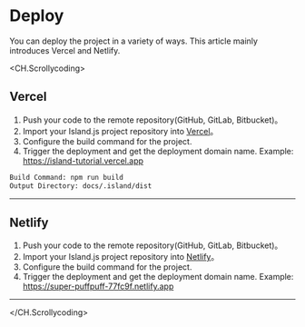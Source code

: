 # Deploy

You can deploy the project in a variety of ways. This article mainly introduces Vercel and Netlify.

<CH.Scrollycoding>

## Vercel

1. Push your code to the remote repository(GitHub, GitLab, Bitbucket)。
2. Import your Island.js project repository into [Vercel](https://vercel.com/dashboard)。
3. Configure the build command for the project.
4. Trigger the deployment and get the deployment domain name. Example: https://island-tutorial.vercel.app

<div my="5"></div>

```bash config
Build Command: npm run build
Output Directory: docs/.island/dist
```

---

## Netlify

1. Push your code to the remote repository(GitHub, GitLab, Bitbucket)。
2. Import your Island.js project repository into [Netlify](https://app.netlify.com/)。
3. Configure the build command for the project.
4. Trigger the deployment and get the deployment domain name. Example: https://super-puffpuff-77fc9f.netlify.app

---

</CH.Scrollycoding>

